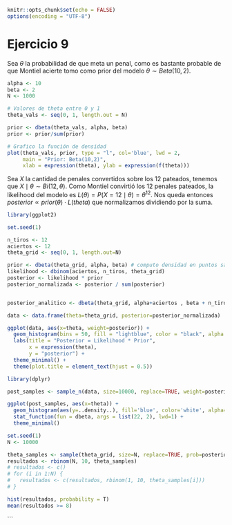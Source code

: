 ```r
knitr::opts_chunk$set(echo = FALSE)
options(encoding = "UTF-8")
```

# Ejercicio 9

Sea $\theta$ la probabilidad de que meta un penal, como es bastante probable de que Montiel acierte tomo como prior del modelo $\theta \sim Beta(10,2)$. 

```r
alpha <- 10
beta <- 2
N <- 1000

# Valores de theta entre 0 y 1
theta_vals <- seq(0, 1, length.out = N)

prior <- dbeta(theta_vals, alpha, beta)
prior <- prior/sum(prior)

# Grafico la función de densidad
plot(theta_vals, prior, type = "l", col='blue', lwd = 2,
     main = "Prior: Beta(10,2)",
     xlab = expression(theta), ylab = expression(f(theta)))
```
Sea $X$ la cantidad de penales convertidos sobre los $12$ pateados, tenemos que $X \mid \theta \sim Bi(12, \theta)$. Como Montiel convirtió los 12 penales pateados, la likelihood del modelo es $L(\theta) = P(X=12 \mid \theta) = \theta^{12}$. Nos queda entonces $posterior \propto prior(\theta) \cdot L(theta)$ que normalizamos dividiendo por la suma.

```r
library(ggplot2)

set.seed(1)

n_tiros <- 12
aciertos <- 12
theta_grid <- seq(0, 1, length.out=N)

prior <- dbeta(theta_grid, alpha, beta) # computo densidad en puntos sampleados
likelihood <- dbinom(aciertos, n_tiros, theta_grid)
posterior <- likelihood * prior
posterior_normalizada <- posterior / sum(posterior)


posterior_analitico <- dbeta(theta_grid, alpha+aciertos , beta + n_tiros - aciertos)

data <- data.frame(theta=theta_grid, posterior=posterior_normalizada)

ggplot(data, aes(x=theta, weight=posterior)) +
  geom_histogram(bins = 50, fill = "lightblue", color = "black", alpha = 0.7) +
  labs(title = "Posterior = Likelihood * Prior",
       x = expression(theta),
       y = "posterior") +
  theme_minimal() + 
  theme(plot.title = element_text(hjust = 0.5))

```



```r
library(dplyr)

post_samples <- sample_n(data, size=10000, replace=TRUE, weight=posterior)

ggplot(post_samples, aes(x=theta)) +
  geom_histogram(aes(y=..density..), fill='blue', color='white', alpha=0.5, binwidth=0.01) +
  stat_function(fun = dbeta, args = list(22, 2), lwd=1) +
  theme_minimal()

```

```r
set.seed(1)
N <- 10000

theta_samples <- sample(theta_grid, size=N, replace=TRUE, prob=posterior_normalizada)
resultados <- rbinom(N, 10, theta_samples)
# resultados <- c()
# for (i in 1:N) {
#   resultados <- c(resultados, rbinom(1, 10, theta_samples[i]))
# }

hist(resultados, probability = T)
mean(resultados >= 8)
```
```




